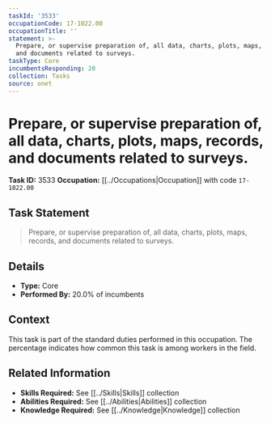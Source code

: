 ```yaml
---
taskId: '3533'
occupationCode: 17-1022.00
occupationTitle: ''
statement: >-
  Prepare, or supervise preparation of, all data, charts, plots, maps, records,
  and documents related to surveys.
taskType: Core
incumbentsResponding: 20
collection: Tasks
source: onet
---
```

# Prepare, or supervise preparation of, all data, charts, plots, maps, records, and documents related to surveys.

**Task ID:** 3533
**Occupation:** [[../Occupations|Occupation]] with code `17-1022.00`

## Task Statement

> Prepare, or supervise preparation of, all data, charts, plots, maps, records, and documents related to surveys.

## Details

- **Type:** Core
- **Performed By:** 20.0% of incumbents

## Context

This task is part of the standard duties performed in this occupation. The percentage indicates how common this task is among workers in the field.

## Related Information

- **Skills Required:** See [[../Skills|Skills]] collection
- **Abilities Required:** See [[../Abilities|Abilities]] collection
- **Knowledge Required:** See [[../Knowledge|Knowledge]] collection
